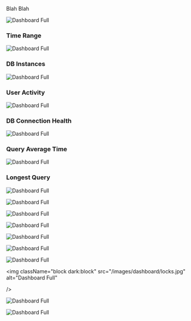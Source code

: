
Blah Blah

<img
  className="block dark:block"
  src="/images/dashboard/full.jpg"
  alt="Dashboard Full"
/>  

### Time Range

<img
  className="block dark:block"
  src="/images/dashboard/time-range.jpg"
  alt="Dashboard Full"
  width={350}
/> 

### DB Instances

<img
  className="block dark:block"
  src="/images/dashboard/db-instances.jpg"
  alt="Dashboard Full"
  width={250}
/> 

### User Activity

<img
  className="block dark:block"
  src="/images/dashboard/user-activity.jpg"
  alt="Dashboard Full"
  width={250}
/> 

### DB Connection Health

<img
  className="block dark:block"
  src="/images/dashboard/connection-health.jpg"
  alt="Dashboard Full"
  width={250}
/> 

### Query Average Time

<img
  className="block dark:block"
  src="/images/dashboard/query-avg.jpg"
  alt="Dashboard Full"
  width={250}
/> 

### Longest Query

<img
  className="block dark:block"
  src="/images/dashboard/longest-query.jpg"
  alt="Dashboard Full"
  width={250}
/> 

<img
  className="block dark:block"
  src="/images/dashboard/deadlocks.jpg"
  alt="Dashboard Full"
  width={250}
/> 

<img
  className="block dark:block"
  src="/images/dashboard/query-throtteling.jpg"
  alt="Dashboard Full"
  width={250}
/> 

<img
  className="block dark:block"
  src="/images/dashboard/query-throtteling.jpg"
  alt="Dashboard Full"
  width={250}
/> 

<img
  className="block dark:block"
  src="/images/dashboard/clients.jpg"
  alt="Dashboard Full"
  width={250}
/> 

<img
  className="block dark:block"
  src="/images/dashboard/caching.jpg"
  alt="Dashboard Full"
  width={250}
/> 

<img
  className="block dark:block"
  src="/images/dashboard/max-cpu.jpg"
  alt="Dashboard Full"
/> 

<img
  className="block dark:block"
  src="/images/dashboard/locks.jpg"
  alt="Dashboard Full"

/> 

<img
  className="block dark:block"
  src="/images/dashboard/max-connections.jpg"
  alt="Dashboard Full"
/> 

<img
  className="block dark:block"
  src="/images/dashboard/iops.jpg"
  alt="Dashboard Full"
/>  